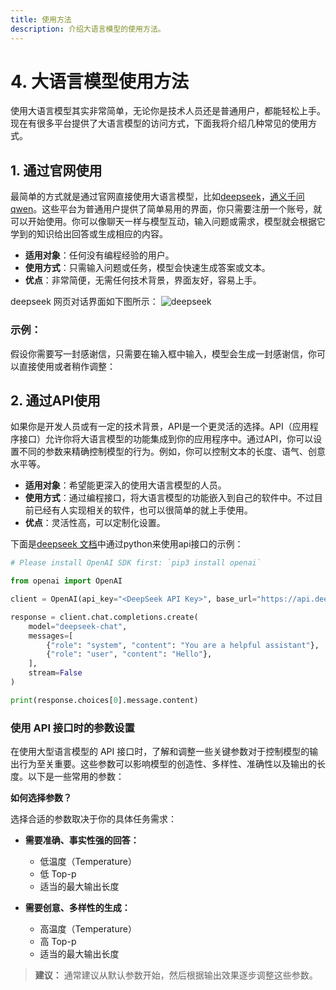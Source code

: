 ```yaml
---
title: 使用方法
description: 介绍大语言模型的使用方法。
---
```



# 4. 大语言模型使用方法

使用大语言模型其实非常简单，无论你是技术人员还是普通用户，都能轻松上手。现在有很多平台提供了大语言模型的访问方式，下面我将介绍几种常见的使用方式。

## 1. **通过官网使用**

最简单的方式就是通过官网直接使用大语言模型，比如[deepseek](https://chat.deepseek.com/ )，[通义千问qwen](https://chat.qwen.ai )。这些平台为普通用户提供了简单易用的界面，你只需要注册一个账号，就可以开始使用。你可以像聊天一样与模型互动，输入问题或需求，模型就会根据它学到的知识给出回答或生成相应的内容。

-   **适用对象**：任何没有编程经验的用户。
-   **使用方式**：只需输入问题或任务，模型会快速生成答案或文本。
-   **优点**：非常简便，无需任何技术背景，界面友好，容易上手。

deepseek 网页对话界面如下图所示：
![deepseek](/deepsekk-官网.png)

### 示例：

假设你需要写一封感谢信，只需要在输入框中输入，模型会生成一封感谢信，你可以直接使用或者稍作调整：
<ExampleBlock
  question="请帮我写一封感谢信，感谢我的同事最近帮助我完成了一个项目。"
  answer="尊敬的XXX，感谢您在过去的工作中提供的宝贵支持。您的贡献对我们团队至关重要，我深感荣幸能与您合作。"
/>

## 2. **通过API使用**

如果你是开发人员或有一定的技术背景，API是一个更灵活的选择。API（应用程序接口）允许你将大语言模型的功能集成到你的应用程序中。通过API，你可以设置不同的参数来精确控制模型的行为。例如，你可以控制文本的长度、语气、创意水平等。

-   **适用对象**：希望能更深入的使用大语言模型的人员。
-   **使用方式**：通过编程接口，将大语言模型的功能嵌入到自己的软件中。不过目前已经有人实现相关的软件，也可以很简单的就上手使用。
-   **优点**：灵活性高，可以定制化设置。

下面是[deepseek 文档](https://api-docs.deepseek.com/zh-cn/ )中通过python来使用api接口的示例：
```python filename="python"
# Please install OpenAI SDK first: `pip3 install openai`

from openai import OpenAI

client = OpenAI(api_key="<DeepSeek API Key>", base_url="https://api.deepseek.com")

response = client.chat.completions.create(
    model="deepseek-chat",
    messages=[
        {"role": "system", "content": "You are a helpful assistant"},
        {"role": "user", "content": "Hello"},
    ],
    stream=False
)

print(response.choices[0].message.content)
```

### 使用 API 接口时的参数设置

在使用大型语言模型的 API 接口时，了解和调整一些关键参数对于控制模型的输出行为至关重要。这些参数可以影响模型的创造性、多样性、准确性以及输出的长度。以下是一些常用的参数：

<ParameterInfo
  name="温度 (Temperature)"
  description="控制模型输出的随机性和创造性。温度值越高，模型输出越随机和多样；温度值越低，模型输出越确定和集中。"
  range="通常在 0 到 1 之间。"
  impact="高温度：适用于需要创意性、探索性或生成不同选项的任务。低温度：适用于需要准确性、一致性或生成事实性内容的任务。"
  suggestion="对于需要准确性的任务，使用较低的温度；对于需要创造性的任务，使用较高的温度。"
/>
<ParameterInfo
  name="Top-p (核采样)"
  description="控制模型在生成下一个词时考虑的词汇范围。Top-p 参数指定了一个概率阈值，模型只会从累积概率达到该阈值的最高概率词汇中进行采样。"
  range="通常在 0 到 1 之间。"
  impact="高 Top-p：模型会考虑更多的词汇选项，输出更具多样性。低 Top-p：模型只会考虑概率最高的少数词汇，输出更集中和确定。"
  suggestion="可以根据任务需求调整 Top-p。对于需要更多样性的输出，可以适当提高 Top-p。"
/>
<ParameterInfo
  name="最大输出长度 (Max Tokens)"
  description="限制模型生成的输出文本的最大长度（以 token 为单位）。一个 token 可以是一个词、一个标点符号或一个词的一部分。"
  range="通常有一个上限。"
  impact="控制输出的篇幅，达到限制时直接停止输出。"
  suggestion="根据你期望的输出长度设置该参数。注意，提示词本身也会占用 token 数量，总的 token 数量（提示词 + 输出）通常有一个上限。"
/>

**如何选择参数？**

选择合适的参数取决于你的具体任务需求：

-   **需要准确、事实性强的回答：**
    -   低温度（Temperature）
    -   低 Top-p
    -   适当的最大输出长度

-   **需要创意、多样性的生成：**
    -   高温度（Temperature）
    -   高 Top-p
    -   适当的最大输出长度

> **建议：** 通常建议从默认参数开始，然后根据输出效果逐步调整这些参数。
